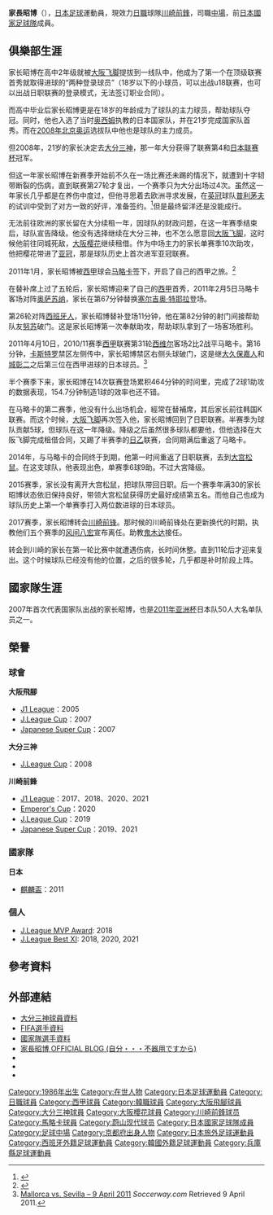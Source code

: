 {{Football player infobox| playername= 家長昭博<br />''Akihiro Ienaga''
| image =
| fullname = 家長昭博
| nickname =
| dateofbirth = {{birth date and age|1986|6|13}}
| cityofbirth = [[京都府|京都府]][[長岡京市|長岡京市]]
| countryofbirth = {{JPN}}
| height = {{height|m=1.73}}
| currentclub  = [[川崎前鋒|川崎前鋒]]
| clubnumber = 41
| position = [[中場|中場]]
| youthyears1 = 1999–2001
| youthclubs1 = 大阪飛腳青少年隊
| youthyears2 = 2002–2003
| youthclubs2 = 大阪飛腳青年隊
| years1 = 2004–2010
| clubs1 = [[大阪飛腳|大阪飛腳]]
| caps1 = 87
| goals1 = 5
| years2 = 2008–2009
| clubs2 = → [[大分三神|大分三神]] (外借)
| caps2 = 30
| goals2 = 1
| years3 = 2010
| clubs3 = → [[大阪櫻花|大阪櫻花]] (外借)
| caps3 = 31
| goals3 = 4
| years4 = 2011–2013
| clubs4 = [[皇家馬略卡體育會|馬略卡]]
| caps4 = 25
| goals4 = 2
| years5 = 2012
| clubs5 = → [[蔚山現代|蔚山現代]] (外借)
| caps5 = 12
| goals5 = 1
| years6 = 2012–2013
| clubs6 = → [[大阪飛腳|大阪飛腳]] (外借)
| caps6 = 29
| goals6 = 6
| years7 = 2014–2016
| clubs7 = [[大宮松鼠|大宮松鼠]]
| caps7 = 92
| goals7 = 28
| years8 = 2017–
| clubs8 = [[川崎前鋒|川崎前鋒]]
| caps8 = 145
| goals8 = 26
| nationalyears1 = 2005
| nationalteam1 = [[日本20歲以下足球代表隊|日本U-20]]
| nationalcaps1 = 4
| nationalgoals1 = 0
| nationalyears2 = 2006–2007
| nationalteam2 = [[日本23歲以下足球代表隊|日本U-23]]
| nationalcaps2 = 10
| nationalgoals2 = 1
| nationalyears3 = 2007–2011
| nationalteam3 = [[日本國家足球隊|日本]]
| nationalcaps3 = 3
| nationalgoals3 = 0
| pcupdate = 2021年12月4日
| ntupdate = 2011年8月11日
}}

'''家長昭博'''（{{Bd|1986年|6月13日}}），[[日本|日本]][[足球|足球]]運動員，現效力[[日本職業足球聯賽|日職]]球隊[[川崎前鋒|川崎前鋒]]，司職[[中場|中場]]，前[[日本國家足球隊|日本國家足球隊]]成員。

==俱樂部生涯==
家长昭博在高中2年级就被[[大阪飞脚|大阪飞脚]]提拔到一线队中，他成为了第一个在顶级联赛首秀就取得进球的“两种登录球员”（18岁以下的小球员，可以出战u18联赛，也可以出战日职联赛的登录模式，无法签订职业合同）。

而高中毕业后家长昭博更是在18岁的年龄成为了球队的主力球员，帮助球队夺冠。同时，他也入选了当时[[伊维卡·奥西姆|奥西姆]]执教的日本国家队，并在21岁完成国家队首秀。而在[[2008年北京奥运|2008年北京奥运]]选拔队中他也是球队的主力成员。

但2008年，21岁的家长决定去[[大分三神|大分三神]]，那一年大分获得了联赛第4和[[日本联赛杯|日本联赛杯]]冠军。

但这一年家长昭博在新赛季开始前不久在一场比赛还未踢的情况下，就遭到十字韧带断裂的伤病，直到联赛第27轮才复出，一个赛季只为大分出场过4次。虽然这一年家长几乎都是在养伤中度过，但他寻思着去欧洲寻求发展，在[[英冠|英冠]]球队[[普利茅夫足球会|普利茅夫]]的试训中受到了对方一致的好评，准备签约。<ref>{{cite web |url=http://news.bbc.co.uk/sport1/hi/football/teams/p/plymouth_argyle/7778111.stm |title=Argyle give trial to Japan star |publisher=BBC Sport |date=11 December 2008 |access-date=2010-09-01 |archive-date=2008-12-18 |archive-url=https://web.archive.org/web/20081218105341/http://news.bbc.co.uk/sport1/hi/football/teams/p/plymouth_argyle/7778111.stm }}</ref>但是最终留洋还是没能成行。

无法前往欧洲的家长留在大分续租一年，因球队的财政问题，在这一年赛季结束后，球队宣告降级。他没有选择继续在大分三神，也不怎么愿意回[[大阪飞脚|大阪飞脚]]，这时候他前往同城死敌，[[大阪樱花|大阪樱花]]继续租借。作为中场主力的家长单赛季10次助攻，他把樱花带进了[[亚冠|亚冠]]，那是球队历史上首次进军亚冠联赛。

2011年1月，家长昭博被[[西甲|西甲]]球会[[皇家马略卡体育会|马略卡]]签下，开启了自己的西甲之旅。<ref>{{cite web|url=http://www.goal.com/en/news/14/asia/2010/12/16/2263257/japan-international-akihiro-ienaga-joins-mallorca|title=ienaga-joins-mallorca|publisher=Goal.com|date=16 December 2010|access-date=2021-10-03|archive-date=2022-04-12|archive-url=https://web.archive.org/web/20220412031719/https://www.goal.com/en/news/14/asia/2010/12/16/2263257/japan-international-akihiro-ienaga-joins-mallorca}}</ref>

在替补席上过了五轮后，家长昭博迎来了自己的[[西甲|西甲]]首秀，2011年2月5日马略卡客场对阵[[奥萨苏纳|奥萨苏纳]]，家长在第67分钟替换[[塞尔吉奥·特耶拉|塞尔吉奥·特耶拉]]登场。

第26轮对阵[[西班牙人|西班牙人]]，家长昭博替补登场11分钟，他在第82分钟的射门间接帮助队友[[努苏|努苏]]破门。这是家长昭博第一次奉献助攻，帮助球队拿到了一场客场胜利。

2011年4月10日，2010/11赛季[[西甲|西甲]]联赛第31轮[[塞维利亚足球俱乐部|西维尔]]客场2比2战平马略卡。第16分钟，[[卡斯特罗|卡斯特罗]]禁区左侧传中，家长昭博禁区右侧头球破门，这是继[[大久保嘉人|大久保嘉人]]和[[城彰二|城彰二]]之后第三位在西甲进球的日本球员。<ref>[https://int.soccerway.com/matches/2011/04/09/spain/primera-division/real-club-deportivo-mallorca/sevilla-futbol-club/980753/ Mallorca vs. Sevilla – 9 April 2011] {{Wayback|url=https://int.soccerway.com/matches/2011/04/09/spain/primera-division/real-club-deportivo-mallorca/sevilla-futbol-club/980753/ |date=20220430031657 }} ''Soccerway.com'' Retrieved 9 April 2011.</ref>

半个赛季下来，家长昭博在14次联赛登场累积464分钟的时间里，完成了2球1助攻的数据表现，154.7分钟制造1球的效率也还不错。

在马略卡的第二赛季，他没有什么出场机会，經常在替補席，其后家长前往韩国K联赛。而这个时候，[[大阪飞脚|大阪飞脚]]再次签入他，家长昭博回到了日职联赛。半赛季为球队贡献5球，但球队在这一年降级。降级之后虽然很多球队都要他，但他选择在大阪飞脚完成租借合同，又踢了半赛季的[[日乙|日乙]]联赛，合同期满后重返了马略卡。

2014年，与马略卡的合同终于到期，他第一时间重返了日职联赛，去到[[大宫松鼠|大宫松鼠]]。在这支球队，他表现出色，单赛季6球9助。不过大宮降级。

2015赛季，家长没有离开大宫松鼠，把球队带回日职。后一个赛季年满30的家长昭博状态依旧保持良好，带领大宫松鼠获得历史最好成绩第五名。而他自己也成为球队历史上第一个单赛季打入两位数进球的日本球员。

2017赛季，家长昭博转会[[川崎前锋|川崎前锋]]。那时候的川崎前锋处在更新换代的时期，执教他们五个赛季的[[风间八宏|风间八宏]]宣布离任。助教[[鬼木达|鬼木达]]接任。

转会到川崎的家长在第一轮比赛中就遭遇伤病，长时间休整。直到11轮后才迎来复出。这个时候球队已经没有他的位置，之后的很多轮，几乎都是补时阶段上阵。

==國家隊生涯==
2007年首次代表国家队出战的家长昭博，也是[[2011年亚洲杯|2011年亚洲杯]]日本队50人大名单队员之一。

==榮譽==

===球會===
'''大阪飛腳'''
* [[J1_League|J1 League]]：2005
* [[J.League_Cup|J.League Cup]]：2007
* [[Japanese_Super_Cup|Japanese Super Cup]]：2007

'''大分三神'''
* [[J.League_Cup|J.League Cup]]：2008

'''川崎前鋒'''
* [[J1_League|J1 League]]：2017、2018、2020、2021
* [[Emperor's_Cup|Emperor's Cup]]：2020
* [[J.League_Cup|J.League Cup]]：2019
* [[Japanese_Super_Cup|Japanese Super Cup]]：2019、2021

===國家隊===
'''日本'''
* [[麒麟盃|麒麟盃]]：2011

===個人===
* [[J.League_MVP_Award|J.League MVP Award]]: 2018
* [[J.League_Best_XI|J.League Best XI]]: 2018, 2020, 2021

==參考資料==
{{reflist}}

==外部連結==
*[https://web.archive.org/web/20090726191859/http://www.oita-trinita.co.jp/2009_player_14.html 大分三神球員資料] {{ja icon}}
*[http://www.fifa.com/worldfootball/statisticsandrecords/players/player=233494/index.html FIFA選手資料]{{WebCite|url=https://www.webcitation.org/6999ufAIr?url=http://www.fifa.com/worldfootball/statisticsandrecords/players/player=233494/index.html |date=20120714084409 |dateformat=iso }}
*[http://www.national-football-teams.com/v2/player.php?id=22265 國家隊選手資料]{{Wayback|url=http://www.national-football-teams.com/v2/player.php?id=22265 |date=20110923013711 }}
* [http://blog.lirionet.jp/aki14/ 家長昭博 OFFICIAL BLOG (自分・・・不器用ですから)]{{Wayback|url=http://blog.lirionet.jp/aki14/ |date=20180930231238 }}
* {{FIFA player|233494}}{{en icon}}
* {{J.League player}}
* {{Official website|https://www.frontale.co.jp/profile/2020/mem_41.html|name=川崎フロンターレによる公式プロフィール}}

{{2005年世界青年錦標賽日本参赛名单}}

[[Category:1986年出生|Category:1986年出生]]
[[Category:在世人物|Category:在世人物]]
[[Category:日本足球運動員|Category:日本足球運動員]]
[[Category:日職球員|Category:日職球員]]
[[Category:西甲球員|Category:西甲球員]]
[[Category:韓職球員|Category:韓職球員]]
[[Category:大阪飛腳球員|Category:大阪飛腳球員]]
[[Category:大分三神球員|Category:大分三神球員]]
[[Category:大阪櫻花球員|Category:大阪櫻花球員]]
[[Category:川崎前鋒球员|Category:川崎前鋒球员]]
[[Category:馬略卡球員|Category:馬略卡球員]]
[[Category:蔚山现代球员|Category:蔚山现代球员]]
[[Category:日本國家足球隊成員|Category:日本國家足球隊成員]]
[[Category:足球中場|Category:足球中場]]
[[Category:京都府出身人物|Category:京都府出身人物]]
[[Category:日本旅外足球運動員|Category:日本旅外足球運動員]]
[[Category:西班牙外籍足球運動員|Category:西班牙外籍足球運動員]]
[[Category:韓國外籍足球運動員|Category:韓國外籍足球運動員]]
[[Category:兵庫縣足球運動員|Category:兵庫縣足球運動員]]